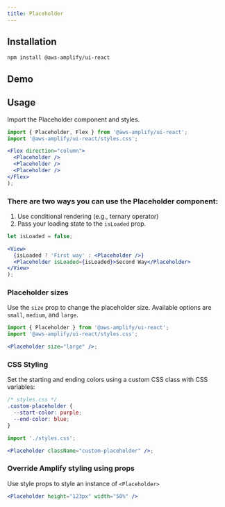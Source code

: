 ```yaml
---
title: Placeholder
---
```



## Installation

```
npm install @aws-amplify/ui-react
```

## Demo

<PlaceholderDemo />

## Usage

Import the Placeholder component and styles.

```jsx
import { Placeholder, Flex } from '@aws-amplify/ui-react';
import '@aws-amplify/ui-react/styles.css';

<Flex direction="column">
  <Placeholder />
  <Placeholder />
  <Placeholder />
</Flex>
);
```

<Flex direction="column">
  <Placeholder />
  <Placeholder />
  <Placeholder />
</Flex>

### There are two ways you can use the Placeholder component:

1. Use conditional rendering (e.g., ternary operator)
2. Pass your loading state to the `isLoaded` prop.

```jsx
let isLoaded = false;

<View>
  {isLoaded ? 'First way' : <Placeholder />}
  <Placeholder isLoaded={isLoaded}>Second Way</Placeholder>
</View>
);
```

<TwoWays />

### Placeholder sizes

Use the `size` prop to change the placeholder size. Available options are `small`, `medium`, and `large`.

```jsx
import { Placeholder } from '@aws-amplify/ui-react';
import '@aws-amplify/ui-react/styles.css';

<Placeholder size="large" />;
```

<Placeholder size="large" />

### CSS Styling

Set the starting and ending colors using a custom CSS class with CSS variables:

```css
/* styles.css */
.custom-placeholder {
  --start-color: purple;
  --end-color: blue;
}
```

```jsx
import './styles.css';

<Placeholder className="custom-placeholder" />;
```

<Placeholder className="custom-placeholder" />

### Override Amplify styling using props

Use style props to style an instance of `<Placeholder>`

```jsx
<Placeholder height="123px" width="50%" />
```

<Placeholder height="123px" width="50%" />
